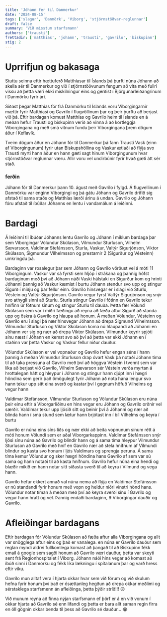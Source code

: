 ```yaml
---
title: 'Jóhann fer til Danmerkur'
date: '2024-08-15'
tags: ['slagur', 'Danmörk', 'Viborg', 'stjórnstöðvar-reglunnar']
draft: false
summary: 'Við misstum starfsmann'
authors: ['trausti']
frettadir: ['matthias', 'johann', 'trausti', 'gavrilo', 'biskupinn']
stig: 2
---
```


# Uprrifjun og bakasaga


Stuttu seinna eftir hættuferð Matthíasar til Íslands þá þurfti núna Jóhann að skella sér til Danmerkur og við í stjórnstöðvunum 
fengum að vita með fullri vissu að þetta væri ekki miskilningur eins og gerðist í Björgunarleiðangrinum í Danmörku fyrir ári.


Síðast þegar Matthías fór frá Danmörku til Íslands voru Viborgingarnir mættir fyrir Matthíasi og Gavrilo í flugvöllinum þar 
og þeir þurftu að berjast við þá. 
Eftir bardagan komust Matthías og Gavrilo heim til Íslands en á meðan hefur Trausti og biskupinn verið að vinna á að kortleggja 
Viborgingana og með smá vitnum fundu þeir Viborgingana þrem dögum áður í Keflavík.


Tveim dögum áður en Jóhann fór til Danmerkur þá fann Trausti Vask (einn af Viborgingunum) fyrir utan Biskupshöllina og Vaskur
ætlaði að flýja svo Trausti myrti hann áður en hann gæti sagt hinum Viborgingunum hvar stjórnstöðvar reglunnar væru.
Allir voru vel undirbúnir fyrir hvað gæti átt sér stað.


### ferðin 


Jóhann fór til Danmerkur þann 10. águst með Gavrilo í fylgd. Á flugvellinum í Danmörku var enginn Viborgingi og þá gátu Jóhann og Gavrilo drifið
sig afstað til sama staðs og Matthías lærði árinu á undan. Gavrilo og Jóhann fóru afstað til íbúðar Jóhanns en lentu í vandamálum á leiðinni.


# Bardagi


Á leiðinni til íbúðar Jóhanns lentu Gavrilo og Jóhann í miklum bardaga þar sem Viborgingar Völundur Skúlason, Vilmundur Sturluson, 
Vilhelm Sævarsson, Valdimar Stefánsson, Sturla, Vaskur, Valtýr Sigurjónson, Viktor Skúlason, 
Sigmundur Vilhelmsson og prestarnir 2 (Sigurður og Vésteinn) umkringdu þá.


Bardaginn var rosalegur þar sem Jóhann og Gavrilo vörðust vel á móti 11 Viborgingum. 
Vaskur var sá fyrsti sem hljóp í strákana og þannig hófst bardaginum með því að Jóhann náði Vaski hálstaki 
en Sigurður kom og hrinti Jóhanni þannig að Vaskur kæmist í burtu
Jóhann stendur svo upp og stingur Sigurð í miðju og þar fellur einn.
Gavrilo hinsvegar er í slagi við Sturlu, Véstein og Valtýr Sigurjónson. Gavrilo vegur fyrst Valtýr Sigurjónson og
snýr svo athygli sinni að Sturlu. Sturla stingur Gavrilo í fótinn en Gavrilo tekur hnífinn úr fótnum sínum og stingur Sturlu til dauða.
Þetta fær Völund Skúlason sem var í miðri fæðingu að reyna að fæða aftur Sigurð að standa upp og öskra á Gavrilo og hlaupa að honum.
Á meðan Völundur, Vésteinn og Gavrilo eru í slagi þá nær hinsvegar Jóhann að drepa Sigmund Vilhelmsson.
Vilmundur Sturluson og Viktor Skúlason koma nú hlaupandi að Jóhanni en Jóhann ver sig og nær að drepa Viktor Skúlason.
Vilmundur keyrir spjóti sínu næst í Jóhann en kemst svo að því að þetta var ekki Jóhann en í staðinn var þetta Vaskur og Vaskur fellur 
niður dauður.


Völundur Skúlason er vel vopnaður og Gavrilo hefur engan séns í hann þannig á meðan Vilmundur Sturluson drap óvart Vask þá notaði
Jóhann tíma til að taka pressuna af Gavrilo með því að höggva Véstein í tvennt sem var líka að berjast við Gavrilo,
Vilhelm Sævarson sér Véstein verða myrtan á hrottalegan hátt og hleypur í Jóhann og stingur hann djúpt inn í hægri höndina sem 
gerir það ömögulegt fyrir Jóhann að nota hana lengur svo hann tekur upp sitt eina sverð og kastar því í gegnum höfuð Vilhelms og vegur hann


Valdimar Stefánsson, Vilmundur Sturluson og Völundur Skúlason eru núna þeir einu eftir á Viborgarliðinu en hins vegar eru Jóhann og
Gavrilo orðnir vel særðir. 
Valdimar tekur upp ljósið sitt og beinir því á Jóhanni og nær að blinda hann í smá stund sem lætur hann brjótast inn í bíl Vilhelms og keyra í burtu


Gavrilo er núna eins síns liðs og nær ekki að beita vopnunum sínum rétt á móti honum Völundi sem er aðal Viborgarkappinn.
Valdimar Stefánsson snýr ljósi sínu núna að Gavrilo og blindir hann og á sama tíma hleypur Vilmundur Sturluson að Gavrilo með hníf en Gavrilo 
nær að stela hnífnum af Vilmundi blindur og kasta svo honum í ljós Valdimars og sprengja peruna.
Á sama tíma kemur Völundur og sker hægri höndina hans Gavrilo af sem var sú sama og hann notaði til að kasta hnífnum.
Gavrilo hefur núna eina hendi og blæðir mikið en hann notar sitt síðasta sverð til að keyra í Vilmund og vega hann.


Gavrilo hefur ekkert annað val núna nema að flýja en Valdimar Stefánsson er nú standandi fyrir honum með vopn og heldur niðri vinstri hönd hans.
Völundur notar tíman á meðan með því að keyra sverði sínu í Gavrilo og vegur hann hratt og vel.
Þannig endaði bardaginn, 9 Viborgingar dauðir og Gavrilo. 


# Afleiðingar bardagans


Eftir bardagan fór Völundur Skúlason að fæða aftur alla Viborgingana og allt var snögglega aftur eins og það er vanalega.
en núna er Gavrilo dauður sem reglan myndi aldrei fullkomlega komast að þangað til að Biskupinn fékk email á google sem sagði honum 
að Gavrilo væri dauður, þetta var skeyti sent frá Regionhospitalet í Viborg.
Jóhann náði hins vegar að komast að íbúð sinni í Danmörku og fékk líka lækningu í spítalanum þar og varð hress eftir viku.


Gavrilo mun alltaf vera í hjarta okkar hvar sem við förum og við skulum hefna fyrir honum því það er
ósættanleg hegðun að drepa okkar meðlimi og sérstaklega starfsmenn án afleiðinga, þetta þýðir stríð!!! 😠


Við munum reyna að finna nýjan starfsmann ef þörf er á en við vonum í okkar hjarta að Gavrilo sé enn lifandi og þetta er bara allt
saman regin firra en öll gögnin okkar benda til þess að Gavrilo sé dauður... 😭



